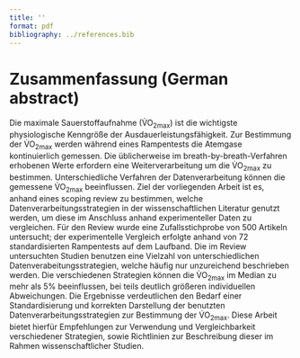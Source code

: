 ```yaml
---
title: ''
format: pdf
bibliography: ../references.bib
---
```


# Zusammenfassung (German abstract) {.unnumbered}

Die maximale Sauerstoffaufnahme (V̇O~2max~) ist die wichtigste physiologische Kenngröße der Ausdauerleistungsfähigkeit. Zur Bestimmung der V̇O~2max~ werden während eines Rampentests die Atemgase kontinuierlich gemessen. Die üblicherweise im breath-by-breath-Verfahren erhobenen Werte erfordern eine Weiterverarbeitung um die V̇O~2max~ zu bestimmen. Unterschiedliche Verfahren der Datenverarbeitung können die gemessene V̇O~2max~ beeinflussen. Ziel der vorliegenden Arbeit ist es, anhand eines scoping review zu bestimmen, welche Datenverarbeitungsstrategien in der wissenschaftlichen Literatur genutzt werden, um diese im Anschluss anhand experimenteller Daten zu vergleichen. Für den Review wurde eine Zufallsstichprobe von 500 Artikeln untersucht; der experimentelle Vergleich erfolgte anhand von 72 standardisierten Rampentests auf dem Laufband. Die im Review untersuchten Studien benutzen eine Vielzahl von unterschiedlichen Datenverabeitungsstrategien, welche häufig nur unzureichend beschrieben werden. Die verschiedenen Strategien können die V̇O~2max~ im Median zu mehr als 5% beeinflussen, bei teils deutlich größeren individuellen Abweichungen. Die Ergebnisse verdeutlichen den Bedarf einer Standardisierung und korrekten Darstellung der benutzten Datenverarbeitungsstrategien zur Bestimmung der V̇O~2max~. Diese Arbeit bietet hierfür Empfehlungen zur Verwendung und Vergleichbarkeit verschiedener Strategien, sowie Richtlinien zur Beschreibung dieser im Rahmen wissenschaftlicher Studien.
